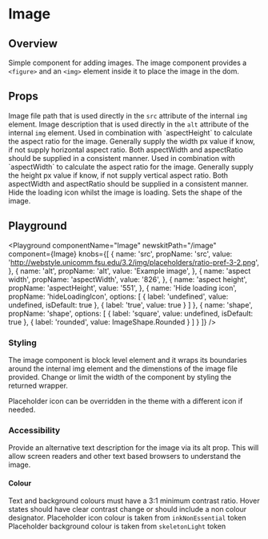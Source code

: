 


# Image

## Overview
Simple component for adding images.
The image component provides a `<figure>` and an `<img>` element inside it to place the image in the dom.

## Props

<LegacyBlock marginTop="sizing040">
  <Prop name="src" type="string">
    Image file path that is used directly in the <code>src</code> attribute of the internal <code>img</code> element.
  </Prop>
  <Prop name="alt" type="string">
    Image description that is used directly in the <code>alt</code> attribute of the internal <code>img</code> element.
  </Prop>
  <Prop name="aspectWidth" type="string|number">
    Used in combination with `aspectHeight` to calculate the aspect ratio for the image. Generally supply the width px value if know, if not supply horizontal aspect ratio. Both aspectWidth and aspectRatio should be supplied in a consistent manner.
  </Prop>
  <Prop name="aspectHeight" type="string|number">
    Used in combination with `aspectWidth` to calculate the aspect ratio for the image. Generally supply the height px value if know, if not supply vertical aspect ratio. Both aspectWidth and aspectRatio should be supplied in a consistent manner.
  </Prop>
  <Prop name="hideLoadingIcon" type="boolean" default={false} >
    Hide the loading icon whilst the image is loading.
  </Prop>
  <Prop name="shape" type="ImageShape" default={ImageShape.Square} >
    Sets the shape of the image.
  </Prop>
</LegacyBlock>

## Playground

<Playground
  componentName="Image"
  newskitPath="/image"
  component={Image}
  knobs={[
    {
      name: 'src',
      propName: 'src',
      value: 'http://webstyle.unicomm.fsu.edu/3.2/img/placeholders/ratio-pref-3-2.png',
    },
    {
      name: 'alt',
      propName: 'alt',
      value: 'Example image',
    },
    {
      name: 'aspect width',
      propName: 'aspectWidth',
      value: '826',
    },
    {
      name: 'aspect height',
      propName: 'aspectHeight',
      value: '551',
    },
    {
      name: 'Hide loading icon',
      propName: 'hideLoadingIcon',
      options: [
        {
          label: 'undefined',
          value: undefined,
          isDefault: true
        },
        {
          label: 'true',
          value: true
        }
      ]
    },
    {
      name: 'shape',
      propName: 'shape',
      options: [
        {
          label: 'square',
          value: undefined,
          isDefault: true
        },
        {
          label: 'rounded',
          value: ImageShape.Rounded
        }
      ]
    }
  ]}
/>

### Styling

The image component is block level element and it wraps its boundaries around the internal img element and the dimenstions of the image file provided. Change or limit the width of the component by styling the returned wrapper.

Placeholder icon can be overridden in the theme with a different icon if needed.

### Accessibility

Provide an alternative text description for the image via its alt prop. This will allow screen readers and other text based browsers to understand the image.

#### Colour

Text and background colours must have a 3:1 minimum contrast ratio.
Hover states should have clear contrast change or should include a non colour designator.
Placeholder icon colour is taken from `inkNonEssential` token
Placeholder background colour is taken from `skeletonLight` token
